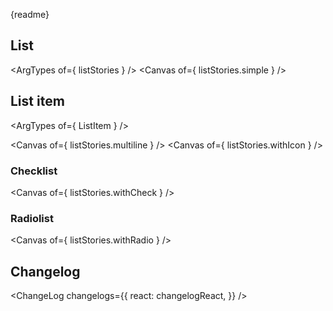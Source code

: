 






<Meta of={listStories} />

<PackageInfo pkg={pkg} />

<Markdown>{readme}</Markdown>

## List

<ArgTypes of={ listStories } />
<Canvas of={ listStories.simple } />

## List item

<ArgTypes of={ ListItem } />

<Canvas of={ listStories.multiline } />
<Canvas of={ listStories.withIcon } />

### Checklist
<Canvas of={ listStories.withCheck } />

### Radiolist
<Canvas of={ listStories.withRadio } />

## Changelog

<ChangeLog
  changelogs={{
    react: changelogReact,
  }}
/>